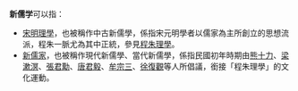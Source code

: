 {{儒学}}

'''新儒学'''可以指：
* [[宋明理學|宋明理學]]，也被稱作中古新儒學，係指宋元明學者以儒家為主所創立的思想流派，程朱一脈尤為其中正統，參見[[程朱理學|程朱理學]]。
* [[新儒家|新儒家]]，也被稱作現代新儒學、當代新儒學，係指民國初年時期由[[熊十力|熊十力]]、[[梁漱溟|梁漱溟]]、[[張君勱|張君勱]]、[[唐君毅|唐君毅]]、[[牟宗三|牟宗三]]、[[徐復觀|徐復觀]]等人所倡議，銜接「程朱理學」的文化運動。

{{disambig|Cat=三字作品消歧义}}